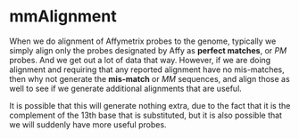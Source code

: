 # mmAlignment

When we do alignment of Affymetrix probes to the genome, typically we simply align only the probes designated by Affy as **perfect matches**, or *PM* probes. And we get out a lot of data that way. However, if we are doing alignment and requiring that any reported alignment have no mis-matches, then why not generate the **mis-match** or *MM* sequences, and align those as well to see if we generate additional alignments that are useful.

It is possible that this will generate nothing extra, due to the fact that it is the complement of the 13th base that is substituted, but it is also possible that we will suddenly have more useful probes.